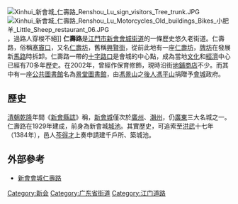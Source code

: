 [[File:Xinhui_新會城_仁壽路_Renshou_Lu_sign_visitors_Tree_trunk.JPG|thumb]]
[[File:Xinhui_新會城_仁壽路_Renshou_Lu_Motorcycles_Old_buildings_Bikes_小肥羊_Little_Sheep_restaurant_06.JPG|thumb]]，過路人穿梭不絕]]
'''仁壽路'''是[[江門市|江門市]][[新會|新會]][[會城街道|會城街道]]的一條歷史悠久老街道。仁壽路，俗稱[[塞竇口|塞竇口]]，又名[[仁壽坊|仁壽坊]]，舊稱[[興賢街|興賢街]]，從前此地有一座[[仁壽坊|仁壽坊]]，[[牌坊|牌坊]]在發展新[[馬路|馬路]]時拆卸。仁壽路一帶的[[十字路口|十字路口]]是會城的中心點，成為當地[[文化|文化]]和[[經濟|經濟]]中心已經有70多年歷史。在2002年，曾經作保育修飾，現時沿街[[地鋪|地鋪]][[商店|商店]]不少。而其中有一座[[公共圖書館|公共圖書館]]名為[[景堂圖書館|景堂圖書館]]，由[[馮景山|馮景山]]之[[兒子|後人]][[馮平山|馮平山]]捐贈予[[會城|會城]]政府。

==歷史==
[[清朝|清朝]][[乾隆|乾隆]]年間《[[新會縣誌|新會縣誌]]》稱，[[新會城|新會城]]僅次於[[廣州|廣州]]、[[潮州|潮州]]，仍[[廣東|廣東]]三大名城之一。仁壽路在1929年建成，前身為新會城[[城池|城池]]。其實歷史，可追索至[[洪武|洪武]]十七年（1384年），邑人[[芩得才|芩得才]]上奏申請建千戶所、築城池。

== 外部參考 ==
* [https://web.archive.org/web/20110404223804/http://www.jmnews.com.cn/c/2008/04/08/09/c_946027.shtml 新會會城仁壽路]

{{commons category|Renshou Lu}}

[[Category:新会|Category:新会]]
[[Category:广东省街道|Category:广东省街道]]
[[Category:江门道路|Category:江门道路]]